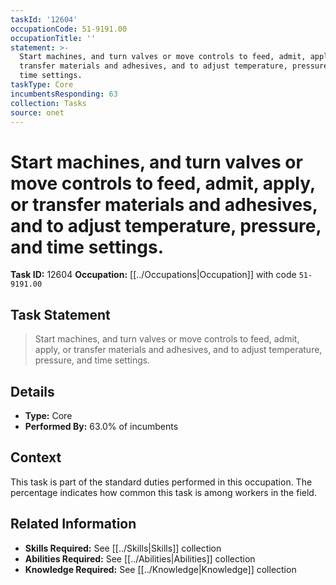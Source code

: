 ```yaml
---
taskId: '12604'
occupationCode: 51-9191.00
occupationTitle: ''
statement: >-
  Start machines, and turn valves or move controls to feed, admit, apply, or
  transfer materials and adhesives, and to adjust temperature, pressure, and
  time settings.
taskType: Core
incumbentsResponding: 63
collection: Tasks
source: onet
---
```

# Start machines, and turn valves or move controls to feed, admit, apply, or transfer materials and adhesives, and to adjust temperature, pressure, and time settings.

**Task ID:** 12604
**Occupation:** [[../Occupations|Occupation]] with code `51-9191.00`

## Task Statement

> Start machines, and turn valves or move controls to feed, admit, apply, or transfer materials and adhesives, and to adjust temperature, pressure, and time settings.

## Details

- **Type:** Core
- **Performed By:** 63.0% of incumbents

## Context

This task is part of the standard duties performed in this occupation. The percentage indicates how common this task is among workers in the field.

## Related Information

- **Skills Required:** See [[../Skills|Skills]] collection
- **Abilities Required:** See [[../Abilities|Abilities]] collection
- **Knowledge Required:** See [[../Knowledge|Knowledge]] collection
